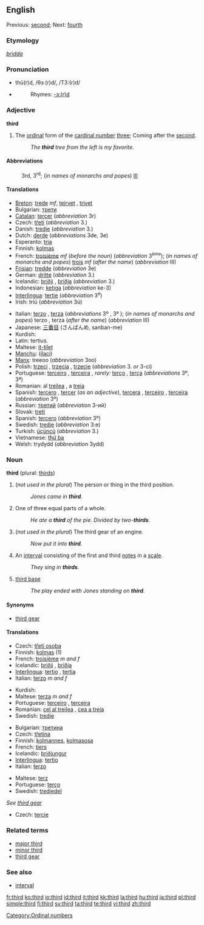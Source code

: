 {{wikipedia|dab=third}}
==English==
Previous: [[second]]; Next: [[fourth]]

===Etymology===
{{OE.}} ''[[þridda]]''

===Pronunciation===
*thû(r)d, /θɜː(r)d/, /T3:(r)d/
*{{audio|en-us-third.ogg|Audio (US)}}
*:Rhymes: [[Rhymes:English:-ɜː(r)d|-ɜː(r)d]]

===Adjective===
'''third'''

# The [[ordinal number|ordinal]] form of the [[cardinal number]] [[three]]; Coming after the [[second]].
#: ''The '''third''' tree from the left is my favorite.''

====Abbreviations====
:3rd, 3<sup>rd</sup>; (''in names of monarchs and popes'') [[III]]

====Translations====
{{trans-top|the ordinal form of the cardinal number three}}
*[[Breton]]: [[trede]] ''mf'', [[teirvet]] {{f}}, [[trivet]] {{m}}
*Bulgarian: [[трети]] {{m}}
*[[Catalan]]: [[tercer]] (''abbreviation'' 3r)
*Czech: [[třetí]] (''abbreviation'' 3.)
*Danish: [[tredje]] (''abbreviation'' 3.)
*Dutch: [[derde]] (''abbreviations'' 3de, 3e)
*Esperanto: [[tria]]
*Finnish: [[kolmas]]
*French: [[troisième]] ''mf'' (''before the noun'') (''abbreviation'' 3<sup>ème</sup>); (''in names of monarchs and popes'') [[trois]] ''mf'' (''after the name'') (''abbreviation'' III)
*[[Frisian]]: [[tredde]] (''abbreviation'' 3e)
*German: [[dritte]] (''abbreviation'' 3.)
*Icelandic: [[þriðji]] {{m}}, [[þriðja]] {{f}} {{n}} (''abbreviation'' 3.)
*Indonesian: [[ketiga]] (''abbreviation'' ke-3)
*[[Interlingua]]: [[tertie]] (''abbreviation'' 3<sup>e</sup>)
*Irish: tríú (''abbreviation'' 3ú)
{{trans-mid}}
*Italian: [[terzo]] {{m}}, [[terza]] {{f}} (''abbreviations'' 3º {{m}}, 3ª {{f}}); (''in names of monarchs and popes'') terzo {{m}}, terza {{f}} (''after the name'') (''abbreviation'' III)
*Japanese: [[三番目]] (さんばんめ, sanban-me)
*Kurdish: {{KUchar|[[سێیه‌م]]}}
*Latin: tertius.
*Maltese: [[it-tilet]]
*[[Manchu]]: ([[ilaci]])
*[[Manx]]: treeoo (''abbreviation'' 3oo)
*Polish: [[trzeci]] {{m}}, [[trzecia]] {{f}}, [[trzecie]] {{n}} (''abbreviation'' 3. ''or'' 3-ci)
*Portuguese: [[terceiro]] {{m}}, [[terceira]] {{f}}, ''rarely:'' [[terço]] {{m}}, [[terça]] {{f}} (''abbreviations'' 3º, 3ª)
*Romanian: al [[treilea]] {{m}}, a [[treia]] {{f}}
*Spanish: [[tercero]] {{m}}, [[tercer]] {{m}} (''as an adjective''), [[tercera]] {{f}}, [[terceiro]] {{m}}, [[terceira]] {{f}} (''abbreviation'' 3º)
*Russian: [[третий]] (''abbreviation'' 3-ий)
*Slovak: [[tretí]]
*Spanish: [[tercero]] (''abbreviation'' 3º)
*Swedish: [[tredje]] (''abbreviation'' 3:e)
*Turkish: [[üçüncü]] (''abbreviation'' 3.)
*Vietnamese: [[thứ ba]]
*Welsh: trydydd (''abbreviation'' 3ydd)
{{trans-bottom}}

===Noun===
'''third''' (plural: [[thirds]])

# (''not used in the plural'') The person or thing in the third position.
#: ''Jones came in '''third'''.''
# One of three equal parts of a whole.
#: ''He ate a '''third''' of the pie. Divided by two-'''thirds'''''.
# (''not used in the plural'') The third gear of an engine.
#: ''Now put it into '''third'''.''
# {{music}} An [[interval]] consisting of the first and third [[notes]] in a [[scale]].
#:''They sing in '''thirds'''.''
# {{baseball}} [[third base]]
#: ''The play ended with Jones standing on '''third'''.''

====Synonyms====
*{{i-c|gear}} [[third gear]]

====Translations====

{{trans-top|person or thing in the third position}}
*Czech: [[třetí osoba]] {{f}}
*Finnish: [[kolmas]] (1)
*French: [[troisième]] ''m and f''
*Icelandic: [[þriðji]] {{m}}, [[þriðja]] {{nf}}
*[[Interlingua]]: [[tertio]] {{m}}, [[tertia]] {{f}}
*Italian: [[terzo]] ''m and f''
{{trans-mid}}
*Kurdish: {{KUchar|[[سێیه‌م]]}}
*Maltese: [[terza]] ''m and f''
*Portuguese: [[terceiro]] {{m}}, [[terceira]] {{f}}
*Romanian: [[cel al treilea]] {{m}}, [[cea a treia]] {{f}}
*Swedish: [[tredje]]
{{trans-bottom}}

{{trans-top|one of three equal parts of a whole}}
*Bulgarian: [[третина]] {{f}}
*Czech: [[třetina]] {{f}}
*Finnish: [[kolmannes]], [[kolmasosa]]
*French: [[tiers#French|tiers]] {{m}}
*Icelandic: [[þriðjungur]] {{m}}
*[[Interlingua]]: [[tertio]]
*Italian: [[terzo]] {{m}}
{{trans-mid}}
*Maltese: [[terz]]
*Portuguese: [[terço]] {{m}}
*Swedish: [[tredjedel]]
{{trans-bottom}}

{{trans-top|third gear}}
''See [[third gear]]''
{{trans-bottom}}

{{trans-top|interval}}
*Czech: [[tercie]] {{f}}
{{trans-mid}}
{{trans-bottom}}

===Related terms===
*[[major third]]
*[[minor third]]
*[[third gear]]
{{wikipedia|Third person}}

===See also===
*[[interval]]

[[Category:Ordinal numbers]]

[[fr:third]]
[[ko:third]]
[[io:third]]
[[id:third]]
[[it:third]]
[[kk:third]]
[[la:third]]
[[hu:third]]
[[ja:third]]
[[pl:third]]
[[simple:third]]
[[fi:third]]
[[sv:third]]
[[ta:third]]
[[te:third]]
[[vi:third]]
[[zh:third]]